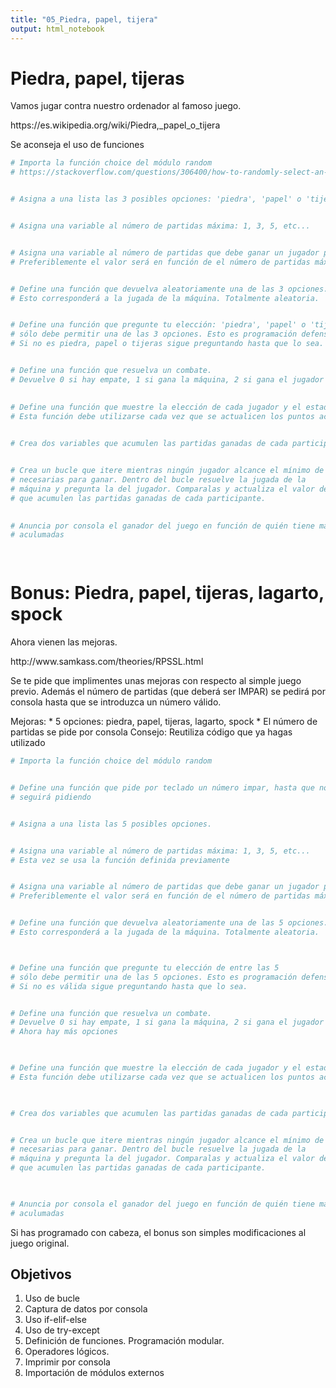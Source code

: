 ```yaml
---
title: "05_Piedra, papel, tijera"
output: html_notebook
---
```


# Piedra, papel, tijeras

Vamos jugar contra nuestro ordenador al famoso juego. 

https://es.wikipedia.org/wiki/Piedra,_papel_o_tijera

Se aconseja el uso de funciones


```r
# Importa la función choice del módulo random
# https://stackoverflow.com/questions/306400/how-to-randomly-select-an-item-from-a-list


# Asigna a una lista las 3 posibles opciones: 'piedra', 'papel' o 'tijeras'. 


# Asigna una variable al número de partidas máxima: 1, 3, 5, etc...


# Asigna una variable al número de partidas que debe ganar un jugador para ganar. 
# Preferiblemente el valor será en función de el número de partidas máximas


# Define una función que devuelva aleatoriamente una de las 3 opciones. 
# Esto corresponderá a la jugada de la máquina. Totalmente aleatoria. 


# Define una función que pregunte tu elección: 'piedra', 'papel' o 'tijeras'
# sólo debe permitir una de las 3 opciones. Esto es programación defensiva. 
# Si no es piedra, papel o tijeras sigue preguntando hasta que lo sea. 


# Define una función que resuelva un combate. 
# Devuelve 0 si hay empate, 1 si gana la máquina, 2 si gana el jugador humano 

    
# Define una función que muestre la elección de cada jugador y el estado de la partida
# Esta función debe utilizarse cada vez que se actualicen los puntos acumulados

    
# Crea dos variables que acumulen las partidas ganadas de cada participante


# Crea un bucle que itere mientras ningún jugador alcance el mínimo de victorias
# necesarias para ganar. Dentro del bucle resuelve la jugada de la
# máquina y pregunta la del jugador. Comparalas y actualiza el valor de las variables
# que acumulen las partidas ganadas de cada participante. 

    
# Anuncia por consola el ganador del juego en función de quién tiene más victorias 
# aculumadas

    
```



# Bonus: Piedra, papel, tijeras, lagarto, spock

Ahora vienen las mejoras. 

http://www.samkass.com/theories/RPSSL.html

Se te pide que implimentes unas mejoras con respecto al simple juego previo. Además el número de partidas (que deberá ser IMPAR) se pedirá por consola hasta que se introduzca un número válido. 

Mejoras: 
* 5 opciones: piedra, papel, tijeras, lagarto, spock
* El número de partidas se pide por consola
Consejo: Reutiliza código que ya hagas utilizado

```r
# Importa la función choice del módulo random


# Define una función que pide por teclado un número impar, hasta que no sea válido
# seguirá pidiendo


# Asigna a una lista las 5 posibles opciones. 


# Asigna una variable al número de partidas máxima: 1, 3, 5, etc...
# Esta vez se usa la función definida previamente


# Asigna una variable al número de partidas que debe ganar un jugador para ganar. 
# Preferiblemente el valor será en función de el número de partidas máximas


# Define una función que devuelva aleatoriamente una de las 5 opciones. 
# Esto corresponderá a la jugada de la máquina. Totalmente aleatoria. 



# Define una función que pregunte tu elección de entre las 5
# sólo debe permitir una de las 5 opciones. Esto es programación defensiva. 
# Si no es válida sigue preguntando hasta que lo sea. 


# Define una función que resuelva un combate. 
# Devuelve 0 si hay empate, 1 si gana la máquina, 2 si gana el jugador humano
# Ahora hay más opciones


    
# Define una función que muestre la elección de cada jugador y el estado de la partida
# Esta función debe utilizarse cada vez que se actualicen los puntos acumulados


    
# Crea dos variables que acumulen las partidas ganadas de cada participante


# Crea un bucle que itere mientras ningún jugador alcance el mínimo de victorias
# necesarias para ganar. Dentro del bucle resuelve la jugada de la
# máquina y pregunta la del jugador. Comparalas y actualiza el valor de las variables
# que acumulen las partidas ganadas de cada participante. 


    
# Anuncia por consola el ganador del juego en función de quién tiene más victorias 
# aculumadas


```


Si has programado con cabeza, el bonus son simples modificaciones al juego original. 


## Objetivos
1. Uso de bucle
2. Captura de datos por consola
3. Uso if-elif-else
4. Uso de try-except
5. Definición de funciones. Programación modular. 
6. Operadores lógicos. 
7. Imprimir por consola
8. Importación de módulos externos























